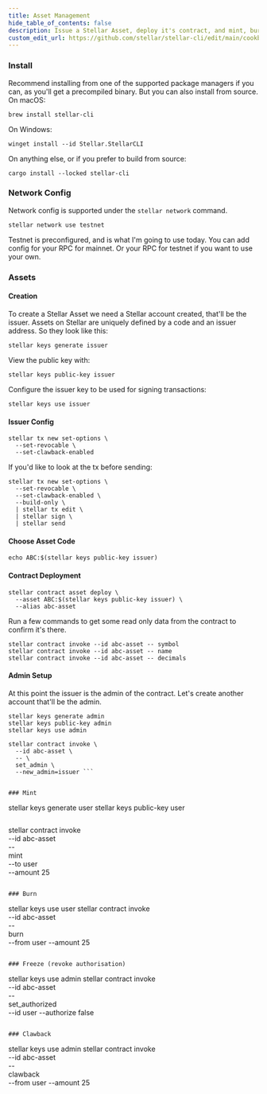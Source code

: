 ```yaml
---
title: Asset Management
hide_table_of_contents: false
description: Issue a Stellar Asset, deploy it's contract, and mint, burn, freeze, and clawback.
custom_edit_url: https://github.com/stellar/stellar-cli/edit/main/cookbook/asset-management.mdx
---
```


### Install
Recommend installing from one of the supported package managers if you can, as you'll get a precompiled binary. But you can also install from source.
On macOS:
```
brew install stellar-cli
```
On Windows:
```
winget install --id Stellar.StellarCLI
```
On anything else, or if you prefer to build from source:
```
cargo install --locked stellar-cli
```

### Network Config
Network config is supported under the `stellar network` command.
```
stellar network use testnet
```
Testnet is preconfigured, and is what I'm going to use today. You can add config for your RPC for mainnet. Or your RPC for testnet if you want to use your own.

### Assets
#### Creation
To create a Stellar Asset we need a Stellar account created, that'll be the issuer. Assets on Stellar are uniquely defined by a code and an issuer address. So they look like this:
```
stellar keys generate issuer
```

View the public key with:
```
stellar keys public-key issuer
```

Configure the issuer key to be used for signing transactions:
```
stellar keys use issuer
```

#### Issuer Config
```
stellar tx new set-options \
  --set-revocable \
  --set-clawback-enabled
```

If you'd like to look at the tx before sending:
```
stellar tx new set-options \
  --set-revocable \
  --set-clawback-enabled \
  --build-only \
  | stellar tx edit \
  | stellar sign \
  | stellar send
```

#### Choose Asset Code
```
echo ABC:$(stellar keys public-key issuer)
```

#### Contract Deployment
```
stellar contract asset deploy \
  --asset ABC:$(stellar keys public-key issuer) \
  --alias abc-asset
```

Run a few commands to get some read only data from the contract to confirm it's there.
```
stellar contract invoke --id abc-asset -- symbol
stellar contract invoke --id abc-asset -- name
stellar contract invoke --id abc-asset -- decimals
```

#### Admin Setup
At this point the issuer is the admin of the contract.
Let's create another account that'll be the admin.
```
stellar keys generate admin
stellar keys public-key admin
stellar keys use admin
```
```
stellar contract invoke \
  --id abc-asset \
  -- \
  set_admin \
  --new_admin=issuer ```


### Mint
```
stellar keys generate user
stellar keys public-key user
```
```
stellar contract invoke \
  --id abc-asset \
  -- \
  mint \
  --to user \
  --amount 25
```

### Burn
```
stellar keys use user
stellar contract invoke \
  --id abc-asset \
  -- \
  burn \
  --from user
  --amount 25
```

### Freeze (revoke authorisation)
```
stellar keys use admin
stellar contract invoke \
  --id abc-asset \
  -- \
  set_authorized \
  --id user
  --authorize false
```

### Clawback
```
stellar keys use admin
stellar contract invoke \
  --id abc-asset \
  -- \
  clawback \
  --from user
  --amount 25
```

